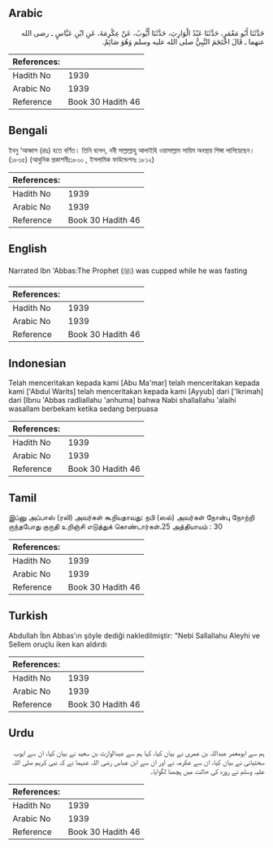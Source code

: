 ## Arabic


<div dir="rtl" lang="ar" style={{fontSize:'larger',backgroundColor:'#f8f9fa',padding:20}}>
حَدَّثَنَا أَبُو مَعْمَرٍ، حَدَّثَنَا عَبْدُ الْوَارِثِ، حَدَّثَنَا أَيُّوبُ، عَنْ عِكْرِمَةَ، عَنِ ابْنِ عَبَّاسٍ ـ رضى الله عنهما ـ قَالَ احْتَجَمَ النَّبِيُّ صلى الله عليه وسلم وَهُوَ صَائِمٌ‏.‏
</div>
<div style={{backgroundColor:'#f8f9fa',padding:20, marginBottom: 10}}><table> <thead> <tr> <th>References:</th> <th></th> </tr> </thead> <tbody><tr><td>Hadith No</td><td>1939</td></tr><tr><td>Arabic No</td><td>1939</td></tr><tr><td>Reference</td><td>Book 30 Hadith 46</td></tr></tbody></table></div>

## Bengali


<div dir="ltr" lang="bn" style={{fontSize:'larger',backgroundColor:'#f8f9fa',padding:20}}>
ইবনু ‘আব্বাস (রাঃ) হতে বর্ণিত। তিনি বলেন, নবী সাল্লাল্লাহু আলাইহি ওয়াসাল্লাম সায়িম অবস্থায় শিঙ্গা লাগিয়েছেন। (১৮৩৫) (আধুনিক প্রকাশনীঃ১৮০০ , ইসলামিক ফাউন্ডেশনঃ ১৮১২)
</div>
<div style={{backgroundColor:'#f8f9fa',padding:20, marginBottom: 10}}><table> <thead> <tr> <th>References:</th> <th></th> </tr> </thead> <tbody><tr><td>Hadith No</td><td>1939</td></tr><tr><td>Arabic No</td><td>1939</td></tr><tr><td>Reference</td><td>Book 30 Hadith 46</td></tr></tbody></table></div>

## English


<div dir="ltr" lang="en" style={{fontSize:'larger',backgroundColor:'#f8f9fa',padding:20}}>
Narrated Ibn 'Abbas:The Prophet (ﷺ) was cupped while he was fasting
</div>
<div style={{backgroundColor:'#f8f9fa',padding:20, marginBottom: 10}}><table> <thead> <tr> <th>References:</th> <th></th> </tr> </thead> <tbody><tr><td>Hadith No</td><td>1939</td></tr><tr><td>Arabic No</td><td>1939</td></tr><tr><td>Reference</td><td>Book 30 Hadith 46</td></tr></tbody></table></div>

## Indonesian


<div dir="ltr" lang="id" style={{fontSize:'larger',backgroundColor:'#f8f9fa',padding:20}}>
Telah menceritakan kepada kami [Abu Ma'mar] telah menceritakan kepada kami ['Abdul Warits] telah menceritakan kepada kami [Ayyub] dari ['Ikrimah] dari [Ibnu 'Abbas radliallahu 'anhuma] bahwa Nabi shallallahu 'alaihi wasallam berbekam ketika sedang berpuasa
</div>
<div style={{backgroundColor:'#f8f9fa',padding:20, marginBottom: 10}}><table> <thead> <tr> <th>References:</th> <th></th> </tr> </thead> <tbody><tr><td>Hadith No</td><td>1939</td></tr><tr><td>Arabic No</td><td>1939</td></tr><tr><td>Reference</td><td>Book 30 Hadith 46</td></tr></tbody></table></div>

## Tamil


<div dir="ltr" lang="ta" style={{fontSize:'larger',backgroundColor:'#f8f9fa',padding:20}}>
இப்னு அப்பாஸ் (ரலி) அவர்கள் கூறியதாவது: நபி (ஸல்) அவர்கள் நோன்பு நோற்றி ருந்தபோது குருதி உறிஞ்சி எடுத்துக் கொண்டார்கள்.25 அத்தியாயம் : 30
</div>
<div style={{backgroundColor:'#f8f9fa',padding:20, marginBottom: 10}}><table> <thead> <tr> <th>References:</th> <th></th> </tr> </thead> <tbody><tr><td>Hadith No</td><td>1939</td></tr><tr><td>Arabic No</td><td>1939</td></tr><tr><td>Reference</td><td>Book 30 Hadith 46</td></tr></tbody></table></div>

## Turkish


<div dir="ltr" lang="tr" style={{fontSize:'larger',backgroundColor:'#f8f9fa',padding:20}}>
Abdullah İbn Abbas'ın şöyle dediği nakledilmiştir: "Nebi Sallallahu Aleyhi ve Sellem oruçlu iken kan aldırdı
</div>
<div style={{backgroundColor:'#f8f9fa',padding:20, marginBottom: 10}}><table> <thead> <tr> <th>References:</th> <th></th> </tr> </thead> <tbody><tr><td>Hadith No</td><td>1939</td></tr><tr><td>Arabic No</td><td>1939</td></tr><tr><td>Reference</td><td>Book 30 Hadith 46</td></tr></tbody></table></div>

## Urdu


<div dir="rtl" lang="ur" style={{fontSize:'larger',backgroundColor:'#f8f9fa',padding:20}}>
ہم سے ابومعمر عبداللہ بن عمری نے بیان کیا، کہا ہم سے عبدالوارث بن سعید نے بیان کیا، ان سے ایوب سختیانی نے بیان کیا، ان سے عکرمہ نے اور ان سے ابن عباس رضی اللہ عنہما نے کہ نبی کریم صلی اللہ علیہ وسلم نے روزہ کی حالت میں پچھنا لگوایا۔
</div>
<div style={{backgroundColor:'#f8f9fa',padding:20, marginBottom: 10}}><table> <thead> <tr> <th>References:</th> <th></th> </tr> </thead> <tbody><tr><td>Hadith No</td><td>1939</td></tr><tr><td>Arabic No</td><td>1939</td></tr><tr><td>Reference</td><td>Book 30 Hadith 46</td></tr></tbody></table></div>